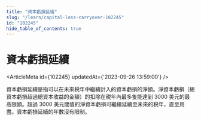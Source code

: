 ```yaml
---
title: "資本虧損延續"
slug: "/learn/capital-loss-carryover-102245"
id: "102245"
hide_table_of_contents: true
---
```



# 資本虧損延續

<ArticleMeta id={102245} updatedAt={'2023-09-26 13:59:00'} />
<div className='border-solid border-b border-t-0 my-4 border-[var(--ifm-color-gray-300)]' />

資本虧損延續是指可以在未來税年中繼續計入的資本虧損的淨額。淨資本虧損（總資本虧損超過總資本收益的金額）的扣除在税年內最多隻能達到 3000 美元的最高限額。超過 3000 美元閾值的淨資本虧損可繼續延續至未來的税年，直至用盡。資本虧損延續的年數沒有限制。

